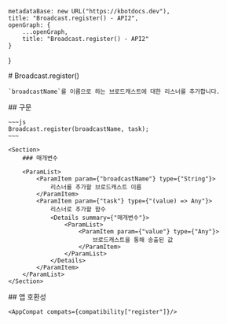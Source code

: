 
    metadataBase: new URL("https://kbotdocs.dev"),
    title: "Broadcast.register() - API2",
    openGraph: {
        ...openGraph,
        title: "Broadcast.register() - API2"
    }
}

<Section>
    # Broadcast.register()

    `broadcastName`를 이름으로 하는 브로드캐스트에 대한 리스너를 추가합니다.
</Section>
<Section>
    ## 구문

    ~~~js
    Broadcast.register(broadcastName, task);
    ~~~

    <Section>
        ### 매개변수

        <ParamList>
            <ParamItem param={"broadcastName"} type={"String"}>
                리스너를 추가할 브로드캐스트 이름
            </ParamItem>
            <ParamItem param={"task"} type={"(value) => Any"}>
                리스너로 추가할 함수
                <Details summary={"매개변수"}>
                    <ParamList>
                        <ParamItem param={"value"} type={"Any"}>
                            브로드캐스트을 통해 송출된 값
                        </ParamItem>
                    </ParamList>
                </Details>
            </ParamItem>
        </ParamList>
    </Section>
</Section>
<Section>
    ## 앱 호환성

    <AppCompat compats={compatibility["register"]}/>
</Section>